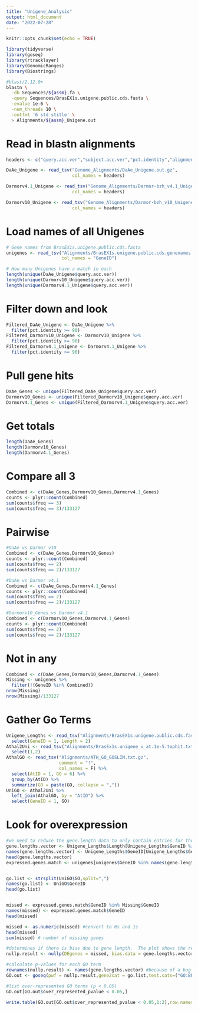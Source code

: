 ```yaml
---
title: "Unigene_Analysis"
output: html_document
date: "2022-07-28"
---
```


```r
knitr::opts_chunk$set(echo = TRUE)
```

```r
library(tidyverse)
library(goseq)
library(rtracklayer)
library(GenomicRanges)
library(Biostrings)
```

```bash
#blast/2.12.0+
blastn \
  -db Sequences/${assm}.fa \
  -query Sequences/BrasEX1s.unigene.public.cds.fasta \
  -evalue 1e-6 \
  -num_threads 10 \
  -outfmt '6 std stitle' \
  > Alignments/${assm}_Unigene.out
```

# Read in blastn alignments
```r
headers <- c("query.acc.ver","subject.acc.ver","pct.identity","alignment.length","mismatches","gap.opens","q.start","q.end","s.start","s.end","evalue","bit.score","subject.title")

DaAe_Unigene <- read_tsv("Genome_Alignments/DaAe_Unigene.out.gz",
                         col_names = headers)

Darmorv4.1_Unigene <- read_tsv("Genome_Alignments/Darmor-bzh_v4.1_Unigene.out.gz",
                         col_names = headers)

Darmorv10_Unigene <- read_tsv("Genome_Alignments/Darmor-bzh_v10_Unigene.out.gz",
                         col_names = headers)
```

# Load names of all Unigenes
```r
# Gene names from BrasEX1s.unigene.public.cds.fasta
unigenes <- read_tsv("Alignments/BrasEX1s.unigene.public.cds.genenames.txt.gz",
                     col_names = "GeneID")
```

```r
# How many Unigenes have a match in each
length(unique(DaAe_Unigene$query.acc.ver))
length(unique(Darmorv10_Unigene$query.acc.ver))
length(unique(Darmorv4.1_Unigene$query.acc.ver))
```
# Filter down and look
```r
Filtered_DaAe_Unigene <- DaAe_Unigene %>%
  filter(pct.identity >= 90)
Filtered_Darmorv10_Unigene <- Darmorv10_Unigene %>%
  filter(pct.identity >= 90)
Filtered_Darmorv4.1_Unigene <- Darmorv4.1_Unigene %>%
  filter(pct.identity >= 90)
```

# Pull gene hits
```r
DaAe_Genes <- unique(Filtered_DaAe_Unigene$query.acc.ver)
Darmorv10_Genes <- unique(Filtered_Darmorv10_Unigene$query.acc.ver)
Darmorv4.1_Genes <- unique(Filtered_Darmorv4.1_Unigene$query.acc.ver)
```

# Get totals
```r
length(DaAe_Genes)
length(Darmorv10_Genes)
length(Darmorv4.1_Genes)
```

# Compare all 3
```r
Combined <- c(DaAe_Genes,Darmorv10_Genes,Darmorv4.1_Genes)
counts <- plyr::count(Combined)
sum(counts$freq == 3)
sum(counts$freq == 3)/133127
```
# Pairwise
```r
#DaAe vs Darmor v10
Combined <- c(DaAe_Genes,Darmorv10_Genes)
counts <- plyr::count(Combined)
sum(counts$freq == 2)
sum(counts$freq == 2)/133127

#DaAe vs Darmor v4.1
Combined <- c(DaAe_Genes,Darmorv4.1_Genes)
counts <- plyr::count(Combined)
sum(counts$freq == 2)
sum(counts$freq == 2)/133127

#Darmorv10_Genes vs Darmor v4.1
Combined <- c(Darmorv10_Genes,Darmorv4.1_Genes)
counts <- plyr::count(Combined)
sum(counts$freq == 2)
sum(counts$freq == 2)/133127
```

# Not in any
```r
Combined <- c(DaAe_Genes,Darmorv10_Genes,Darmorv4.1_Genes)
Missing <- unigenes %>%
  filter(!(GeneID %in% Combined))
nrow(Missing)
nrow(Missing)/133127
```
# Gather Go Terms
```r
Unigene_Lengths <- read_tsv("Alignments/BrasEX1s.unigene.public.cds.fasta.fai") %>%
  select(GeneID = 1, Length = 2)
Athal2Uni <- read_tsv("Alignments/BrasEx1s.unigene_v_at.1e-5.tophit.txt") %>% mutate(AtID = str_remove(AtID, "\\.[1-9]+$")) %>%
  select(1,2)
AthalGO <- read_tsv("Alignments/ATH_GO_GOSLIM.txt.gz",
                    comment = "!",
                    col_names = F) %>%
  select(AtID = 1, GO = 6) %>%
  group_by(AtID) %>%
  summarize(GO = paste(GO, collapse = ","))
UniGO <- Athal2Uni %>%
  left_join(AthalGO, by = "AtID") %>%
  select(GeneID = 1, GO)
```

# Look for overexpression
```r
#we need to reduce the gene.length data to only contain entries for those genes in our missing set. We also need this as a vector
gene.lengths.vector <- Unigene_Lengths$Length[Unigene_Lengths$GeneID %in% unigenes$GeneID]
names(gene.lengths.vector) <- Unigene_Lengths$GeneID[Unigene_Lengths$GeneID %in% unigenes$GeneID]
head(gene.lengths.vector)
expressed.genes.match <- unigenes[unigenes$GeneID %in% names(gene.lengths.vector),]


go.list <- strsplit(UniGO$GO,split=",")
names(go.list) <- UniGO$GeneID
head(go.list)


missed <- expressed.genes.match$GeneID %in% Missing$GeneID
names(missed) <- expressed.genes.match$GeneID
head(missed)

missed <- as.numeric(missed) #convert to 0s and 1s
head(missed)
sum(missed) # number of missing genes

#determines if there is bias due to gene length.  The plot shows the relationship.
nullp.result <- nullp(DEgenes = missed, bias.data = gene.lengths.vector)

#calculate p-values for each GO term
rownames(nullp.result) <- names(gene.lengths.vector) #because of a bug in nullp()
GO.out <- goseq(pwf = nullp.result,gene2cat = go.list,test.cats=("GO:BP"))

#list over-represented GO terms (p < 0.05)
GO.out[GO.out$over_represented_pvalue < 0.05,]

write.table(GO.out[GO.out$over_represented_pvalue < 0.05,1:2],row.names=FALSE,file="Alignments/Missing_GO_terms.txt", quote = FALSE,col.names = FALSE)
```
